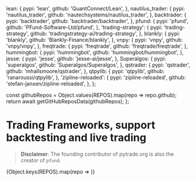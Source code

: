 
  lean: {
    pypi: 'lean',
    github: 'QuantConnect/Lean',
  },
  nautilus_trader: {
    pypi: 'nautilus_trader',
    github: 'nautechsystems/nautilus_trader',
  },
  backtrader: {
    pypi: 'backtrader',
    github: 'backtrader/backtrader',
  },
  pfund: {
    pypi: 'pfund',
    github: 'PFund-Software-Ltd/pfund',
  },
  'trading-strategy': {
    pypi: 'trading-strategy',
    github: 'tradingstrategy-ai/trading-strategy',
  },
  blankly: {
    pypi: 'blankly',
    github: 'Blankly-Finance/blankly',
  },
  vnpy: {
    pypi: 'vnpy',
    github: 'vnpy/vnpy',
  },
  freqtrade: {
    pypi: 'freqtrade',
    github: 'freqtrade/freqtrade',
  },
  hummingbot: {
    pypi: 'hummingbot',
    github: 'hummingbot/hummingbot',
  },
  jesse: {
    pypi: 'jesse',
    github: 'jesse-ai/jesse',
  },
  Superalgos: {
    pypi: 'superalgos',
    github: 'Superalgos/Superalgos',
  },
  qstrader: {
    pypi: 'qstrader',
    github: 'mhallsmoore/qstrader',
  },
  qtpylib: {
    pypi: 'qtpylib',
    github: 'ranaroussi/qtpylib',
  },
  'zipline-reloaded': {
    pypi: 'zipline-reloaded',
    github: 'stefan-jansen/zipline-reloaded',
  },
};

  const githubRepos = Object.values(REPOS).map(repo => repo.github);
  return await getGitHubReposData(githubRepos);
};

# Trading Frameworks, support backtesting and live trading

> **Disclaimer**: The founding contributor of pytrade.org is also the creator of `pfund`.

<ReposTable />
{Object.keys(REPOS).map(repo => <LibBlock repo={repo} REPOS={REPOS} />)}